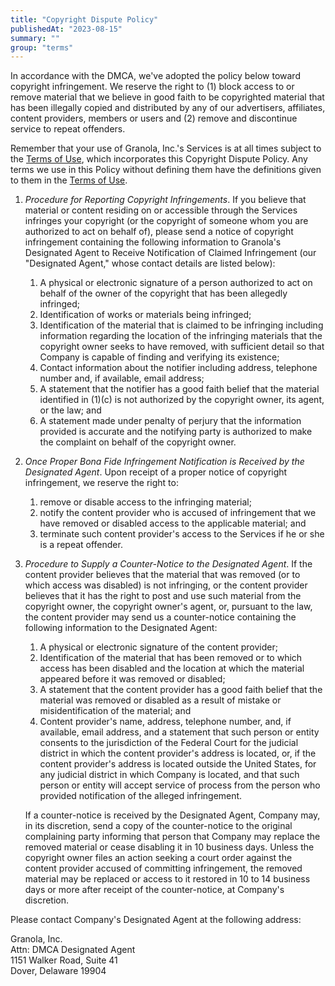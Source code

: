 ```yaml
---
title: "Copyright Dispute Policy"
publishedAt: "2023-08-15"
summary: ""
group: "terms"
---
```


In accordance with the DMCA, we've adopted the policy below toward copyright infringement. We reserve the right to (1) block access to or remove material that we believe in good faith to be copyrighted material that has been illegally copied and distributed by any of our advertisers, affiliates, content providers, members or users and (2) remove and discontinue service to repeat offenders.

Remember that your use of Granola, Inc.'s Services is at all times subject to the [Terms of Use](/tos), which incorporates this Copyright Dispute Policy. Any terms we use in this Policy without defining them have the definitions given to them in the [Terms of Use](/tos).

1. _Procedure for Reporting Copyright Infringements_. If you believe that material or content residing on or accessible through the Services infringes your copyright (or the copyright of someone whom you are authorized to act on behalf of), please send a notice of copyright infringement containing the following information to Granola's Designated Agent to Receive Notification of Claimed Infringement (our "Designated Agent," whose contact details are listed below):

   1. A physical or electronic signature of a person authorized to act on behalf of the owner of the copyright that has been allegedly infringed;
   2. Identification of works or materials being infringed;
   3. Identification of the material that is claimed to be infringing including information regarding the location of the infringing materials that the copyright owner seeks to have removed, with sufficient detail so that Company is capable of finding and verifying its existence;
   4. Contact information about the notifier including address, telephone number and, if available, email address;
   5. A statement that the notifier has a good faith belief that the material identified in (1)(c) is not authorized by the copyright owner, its agent, or the law; and
   6. A statement made under penalty of perjury that the information provided is accurate and the notifying party is authorized to make the complaint on behalf of the copyright owner.

2. _Once Proper Bona Fide Infringement Notification is Received by the Designated Agent_. Upon receipt of a proper notice of copyright infringement, we reserve the right to:

   1. remove or disable access to the infringing material;
   2. notify the content provider who is accused of infringement that we have removed or disabled access to the applicable material; and
   3. terminate such content provider's access to the Services if he or she is a repeat offender.

3. _Procedure to Supply a Counter-Notice to the Designated Agent_. If the content provider believes that the material that was removed (or to which access was disabled) is not infringing, or the content provider believes that it has the right to post and use such material from the copyright owner, the copyright owner's agent, or, pursuant to the law, the content provider may send us a counter-notice containing the following information to the Designated Agent:

   1. A physical or electronic signature of the content provider;
   2. Identification of the material that has been removed or to which access has been disabled and the location at which the material appeared before it was removed or disabled;
   3. A statement that the content provider has a good faith belief that the material was removed or disabled as a result of mistake or misidentification of the material; and
   4. Content provider's name, address, telephone number, and, if available, email address, and a statement that such person or entity consents to the jurisdiction of the Federal Court for the judicial district in which the content provider's address is located, or, if the content provider's address is located outside the United States, for any judicial district in which Company is located, and that such person or entity will accept service of process from the person who provided notification of the alleged infringement.

   If a counter-notice is received by the Designated Agent, Company may, in its discretion, send a copy of the counter-notice to the original complaining party informing that person that Company may replace the removed material or cease disabling it in 10 business days. Unless the copyright owner files an action seeking a court order against the content provider accused of committing infringement, the removed material may be replaced or access to it restored in 10 to 14 business days or more after receipt of the counter-notice, at Company's discretion.

Please contact Company's Designated Agent at the following address:

Granola, Inc.  
Attn: DMCA Designated Agent  
1151 Walker Road, Suite 41  
Dover, Delaware 19904
